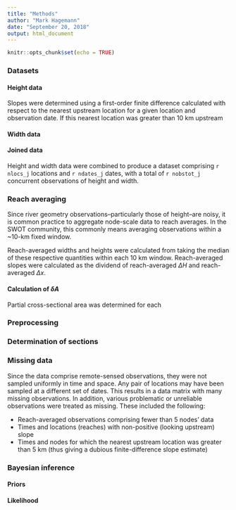 ```yaml
---
title: "Methods"
author: "Mark Hagemann"
date: "September 20, 2018"
output: html_document
---
```


```r
knitr::opts_chunk$set(echo = TRUE)
```

### Datasets

#### Height data

Slopes were determined using a first-order finite difference calculated with respect to the nearest upstream location for a given location and observation date. If this nearest location was greater than 10 km upstream

#### Width data

#### Joined data

Height and width data were combined to produce a dataset comprising `r nlocs_j` locations and `r ndates_j` dates, with a total of `r nobstot_j` concurrent observations of height and width.

### Reach averaging

Since river geometry observations--particularly those of height--are noisy, it is common practice to aggregate node-scale data to reach averages. In the SWOT community, this commonly means averaging observations within a ~10-km fixed window. 

Reach-averaged widths and heights were calculated from taking the median of these respective quantities within each 10 km window. Reach-averaged slopes were calculated as the dividend of reach-averaged $\Delta H$ and reach-averaged $\Delta x$. 


#### Calculation of $\delta A$

Partial cross-sectional area was determined for each 

### Preprocessing

### Determination of sections



### Missing data

Since the data comprise remote-sensed observations, they were not sampled uniformly in time and space. Any pair of locations may have been sampled at a different set of dates. This results in a data matrix with many missing observations. In addition, various problematic or unreliable observations were treated as missing. These included the following:

- Reach-averaged observations comprising fewer than 5 nodes' data
- Times and locations (reaches) with non-positive (looking upstream) slope
- Times and nodes for which the nearest upstream location was greater than 5 km (thus giving a dubious finite-difference slope estimate)



### Bayesian inference

#### Priors



#### Likelihood

